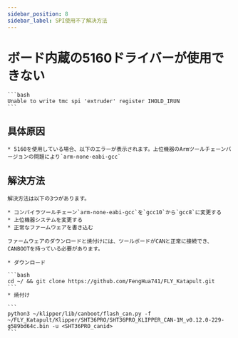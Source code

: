 ```yaml
---
sidebar_position: 8
sidebar_label: SPI使用不了解决方法
---
```


# ボード内蔵の5160ドライバーが使用できない

    ```bash
    Unable to write tmc spi 'extruder' register IHOLD_IRUN
    ```

## 具体原因

    * 5160を使用している場合、以下のエラーが表示されます。上位機器のArmツールチェーンバージョンの問題により`arm-none-eabi-gcc`

## 解決方法
    解決方法は以下の3つがあります。

    * コンパイラツールチェーン`arm-none-eabi-gcc`を`gcc10`から`gcc8`に変更する
    * 上位機器システムを変更する
    * 正常なファームウェアを書き込む

    ファームウェアのダウンロードと焼付けには、ツールボードがCANと正常に接続でき、CANBOOTを持っている必要があります。

    * ダウンロード

    ```bash
    cd ~/ && git clone https://github.com/FengHua741/FLY_Katapult.git
    ```
    * 焼付け

    ```
    python3 ~/klipper/lib/canboot/flash_can.py -f ~/FLY_Katapult/Klipper/SHT36PRO/SHT36PRO_KLIPPER_CAN-1M_v0.12.0-229-g589bd64c.bin -u <SHT36PRO_canid>
    ```